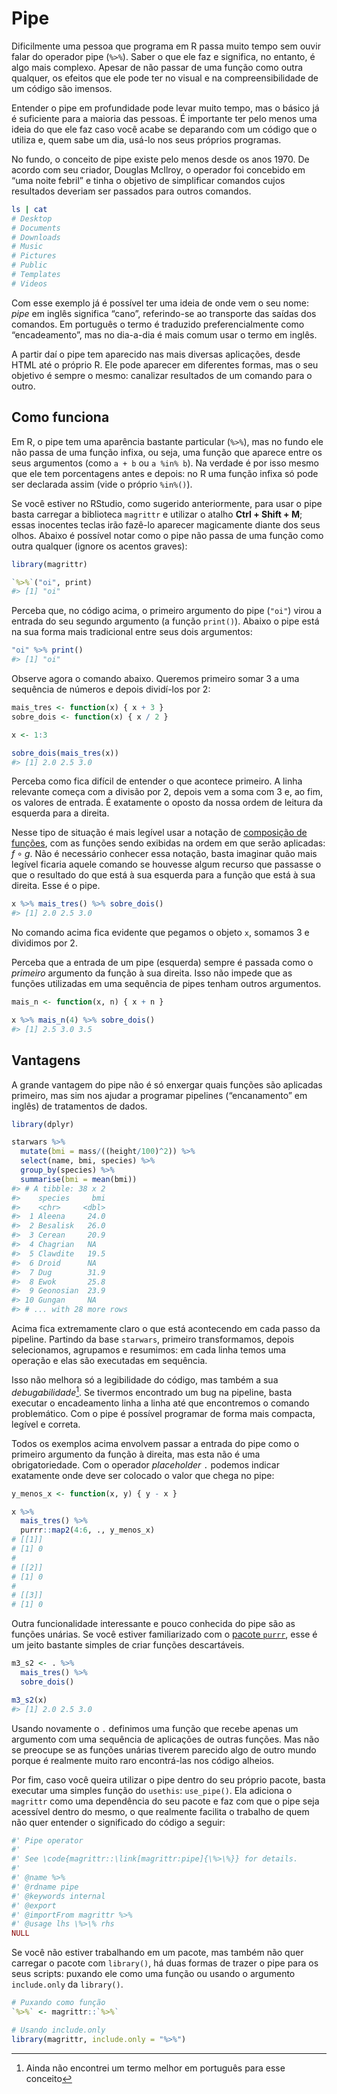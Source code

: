 # Pipe {#pipe}

Dificilmente uma pessoa que programa em R passa muito tempo sem ouvir falar do operador
pipe (`%>%`). Saber o que ele faz e significa, no entanto, é algo mais complexo.
Apesar de não passar de uma função como outra qualquer, os efeitos que ele pode
ter no visual e na compreensibilidade de um código são imensos.

Entender o pipe em profundidade pode levar muito tempo, mas o básico já é
suficiente para a maioria das pessoas. É importante ter pelo menos uma ideia do
que ele faz caso você acabe se deparando com um código que o utiliza e, quem
sabe um dia, usá-lo nos seus próprios programas.

No fundo, o conceito de pipe existe pelo menos desde os anos 1970. De acordo com
seu criador, Douglas McIlroy, o operador foi concebido em "uma noite febril" e
tinha o objetivo de simplificar comandos cujos resultados deveriam ser passados
para outros comandos.

```sh
ls | cat
# Desktop
# Documents
# Downloads
# Music
# Pictures
# Public
# Templates
# Videos
```

Com esse exemplo já é possível ter uma ideia de onde vem o seu nome: _pipe_ em
inglês significa "cano", referindo-se ao transporte das saídas dos comandos. Em
português o termo é traduzido preferencialmente como "encadeamento", mas no
dia-a-dia é mais comum usar o termo em inglês.

A partir daí o pipe tem aparecido nas mais diversas aplicações, desde HTML até o
próprio R. Ele pode aparecer em diferentes formas, mas o seu objetivo é sempre o
mesmo: canalizar resultados de um comando para o outro.

## Como funciona

Em R, o pipe tem uma aparência bastante particular (`%>%`), mas no fundo ele não
passa de uma função infixa, ou seja, uma função que aparece entre os seus
argumentos (como `a + b` ou `a %in% b`). Na verdade é por isso mesmo que ele tem
porcentagens antes e depois: no R uma função infixa só pode ser declarada assim
(vide o próprio `%in%()`).

Se você estiver no RStudio, como sugerido anteriormente, para usar o pipe basta
carregar a biblioteca `magrittr` e utilizar o atalho **Ctrl + Shift + M**; essas
inocentes teclas irão fazê-lo aparecer magicamente diante dos seus olhos. Abaixo
é possível notar como o pipe não passa de uma função como outra qualquer (ignore
os acentos graves):

```r
library(magrittr)

`%>%`("oi", print)
#> [1] "oi"
```

Perceba que, no código acima, o primeiro argumento do pipe (`"oi"`) virou a
entrada do seu segundo argumento (a função `print()`). Abaixo o pipe está na sua
forma mais tradicional entre seus dois argumentos:

```r
"oi" %>% print()
#> [1] "oi"
```

Observe agora o comando abaixo. Queremos primeiro somar 3 a uma sequência de
números e depois dividí-los por 2:

```r
mais_tres <- function(x) { x + 3 }
sobre_dois <- function(x) { x / 2 }

x <- 1:3

sobre_dois(mais_tres(x))
#> [1] 2.0 2.5 3.0
```

Perceba como fica difícil de entender o que acontece primeiro. A linha relevante
começa com a divisão por 2, depois vem a soma com 3 e, ao fim, os valores de
entrada. É exatamente o oposto da nossa ordem de leitura da esquerda para a
direita.

Nesse tipo de situação é mais legível usar a notação de [composição de
funções](https://pt.wikipedia.org/wiki/Composi%C3%A7%C3%A3o_de_fun%C3%A7%C3%B5es),
com as funções sendo exibidas na ordem em que serão aplicadas: $f \circ g$. Não
é necessário conhecer essa notação, basta imaginar quão mais legível ficaria
aquele comando se houvesse algum recurso que passasse o que o resultado do que
está à sua esquerda para a função que está à sua direita. Esse é o pipe.

```r
x %>% mais_tres() %>% sobre_dois()
#> [1] 2.0 2.5 3.0
```

No comando acima fica evidente que pegamos o objeto `x`, somamos 3 e dividimos
por 2.

Perceba que a entrada de um pipe (esquerda) sempre é passada como o _primeiro_
argumento da função à sua direita. Isso não impede que as funções utilizadas em
uma sequência de pipes tenham outros argumentos.

```r
mais_n <- function(x, n) { x + n }

x %>% mais_n(4) %>% sobre_dois()
#> [1] 2.5 3.0 3.5
```

## Vantagens

A grande vantagem do pipe não é só enxergar quais funções são aplicadas
primeiro, mas sim nos ajudar a programar pipelines ("encanamento" em inglês) de
tratamentos de dados.

```r
library(dplyr)

starwars %>% 
  mutate(bmi = mass/((height/100)^2)) %>%
  select(name, bmi, species) %>%
  group_by(species) %>%
  summarise(bmi = mean(bmi))
#> # A tibble: 38 x 2
#>    species     bmi
#>    <chr>     <dbl>
#>  1 Aleena     24.0
#>  2 Besalisk   26.0
#>  3 Cerean     20.9
#>  4 Chagrian   NA  
#>  5 Clawdite   19.5
#>  6 Droid      NA  
#>  7 Dug        31.9
#>  8 Ewok       25.8
#>  9 Geonosian  23.9
#> 10 Gungan     NA  
#> # ... with 28 more rows
```

Acima fica extremamente claro o que está acontecendo em cada passo da pipeline.
Partindo da base `starwars`, primeiro transformamos, depois selecionamos,
agrupamos e resumimos: em cada linha temos uma operação e elas são executadas
em sequência.

Isso não melhora só a legibilidade do código, mas também a sua
_debugabilidade_^[Ainda não encontrei um termo melhor em português para esse
conceito]. Se tivermos encontrado um bug na pipeline, basta executar o
encadeamento linha a linha até que encontremos o comando problemático. Com o
pipe é possível programar de forma mais compacta, legível e correta.

Todos os exemplos acima envolvem passar a entrada do pipe como o primeiro
argumento da função à direita, mas esta não é uma obrigatoriedade. Com o
operador _placeholder_ `.` podemos indicar exatamente onde deve ser colocado o
valor que chega no pipe:

```r
y_menos_x <- function(x, y) { y - x }

x %>%
  mais_tres() %>%
  purrr::map2(4:6, ., y_menos_x)
# [[1]]
# [1] 0
# 
# [[2]]
# [1] 0
# 
# [[3]]
# [1] 0
```


Outra funcionalidade interessante e pouco conhecida do pipe são as funções
unárias. Se você estiver familiarizado com o [pacote
`purrr`](https://lente.dev/posts/magica-purrr/), esse é um jeito bastante
simples de criar funções descartáveis.


```r
m3_s2 <- . %>%
  mais_tres() %>%
  sobre_dois()

m3_s2(x)
#> [1] 2.0 2.5 3.0
```

Usando novamente o `.` definimos uma função que recebe apenas um argumento com
uma sequência de aplicações de outras funções. Mas não se preocupe se as funções
unárias tiverem parecido algo de outro mundo porque é realmente muito raro
encontrá-las nos código alheios.

Por fim, caso você queira utilizar o pipe dentro do seu próprio pacote, basta
executar uma simples função do `usethis`: `use_pipe()`. Ela adiciona o
`magrittr` como uma dependência do seu pacote e faz com que o pipe seja
acessível dentro do mesmo, o que realmente facilita o trabalho de quem não quer entender o significado do código a seguir:

```r
#' Pipe operator
#'
#' See \code{magrittr::\link[magrittr:pipe]{\%>\%}} for details.
#'
#' @name %>%
#' @rdname pipe
#' @keywords internal
#' @export
#' @importFrom magrittr %>%
#' @usage lhs \%>\% rhs
NULL
```

Se você não estiver trabalhando em um pacote, mas também não quer carregar o
pacote com `library()`, há duas formas de trazer o pipe para os seus scripts:
puxando ele como uma função ou usando o argumento `include.only` da `library()`.

```r
# Puxando como função
`%>%` <- magrittr::`%>%`

# Usando include.only
library(magrittr, include.only = "%>%")
```
